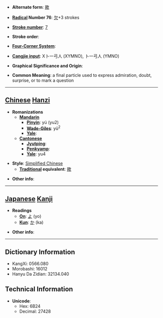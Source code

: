 * '''Alternate form''': [[歟]]

* '''[[Wiktionary:Chinese radical index| Radical]] Number 76''': [[Wiktionary:Chinese radical index 欠|欠]]+3 strokes

* '''[[Wiktionary:Chinese total strokes index|Stroke number]]''': [[Wiktionary:Chinese total strokes index 7|7]]

* '''Stroke order''': 

* '''[[Wiktionary:Chinese four corner index|Four-Corner System]]''': 

* '''[[Wiktionary:Chinese Cangjie index|Cangjie input]]''': X卜一弓人 (XYMNO), 卜一弓人 (YMNO)

* '''Graphical Significance and Origin''': 

* '''Common Meaning''': a final particle used to express admiration, doubt, surprise, or to mark a question

----

== [[Chinese]] [[Hanzi]] ==

* '''Romanizations'''
** '''[[Mandarin]]'''
*** '''[[Pinyin]]''': yú (yu2)
*** '''[[Wade-Giles]]''': yü<sup>2</sup>
*** '''[[Yale]]''': 
** '''[[Cantonese]]'''
*** '''[[Jyutping]]''':
*** '''[[Penkyamp]]''': 
*** '''[[Yale]]''': yu4

* '''Style''': [[Simplified Chinese]] 
** '''[[Traditional Chinese|Traditional]] equivalent''': [[歟]]

* '''Other info''': 

----

== [[Japanese]] [[Kanji]] ==

* '''Readings'''
** '''[[On]]''': [[よ]] (yo)
** '''[[Kun]]''': [[か]] (ka)

* '''Other info''':  

----

== Dictionary Information ==

* KangXi: 0566.080
* Morobashi: 16012
* Hanyu Da Zidian: 32134.040

== Technical Information ==

* '''Unicode''':
** Hex: 6B24
** Decimal: 27428